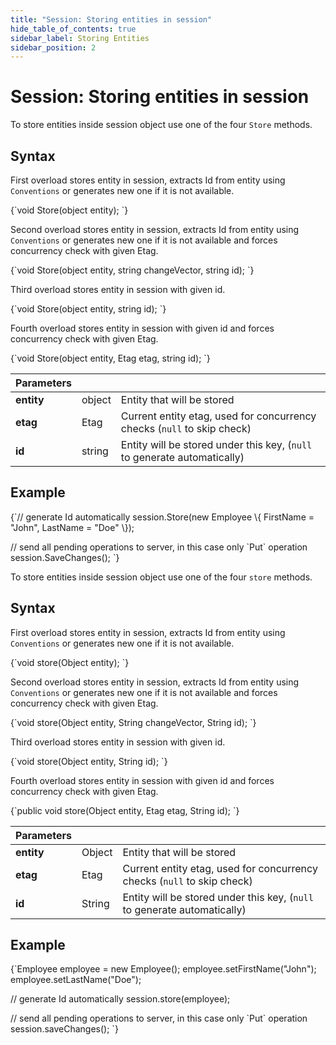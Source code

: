 ---
title: "Session: Storing entities in session"
hide_table_of_contents: true
sidebar_label: Storing Entities
sidebar_position: 2
---




# Session: Storing entities in session
<LanguageSwitcher supportedLanguages={supportedLanguages} />
<LanguageContent language="csharp">


To store entities inside session object use one of the four `Store` methods.

## Syntax

First overload stores entity in session, extracts Id from entity using `Conventions` or generates new one if it is not available.

<TabItem value="store_entities_1" label="store_entities_1">
<CodeBlock language="csharp">
{`void Store(object entity);
`}
</CodeBlock>
</TabItem>

Second overload stores entity in session, extracts Id from entity using `Conventions` or generates new one if it is not available and forces concurrency check with given Etag.

<TabItem value="store_entities_3" label="store_entities_3">
<CodeBlock language="csharp">
{`void Store(object entity, string changeVector, string id);
`}
</CodeBlock>
</TabItem>

Third overload stores entity in session with given id.

<TabItem value="store_entities_2" label="store_entities_2">
<CodeBlock language="csharp">
{`void Store(object entity, string id);
`}
</CodeBlock>
</TabItem>

Fourth overload stores entity in session with given id and forces concurrency check with given Etag.

<TabItem value="store_entities_4" label="store_entities_4">
<CodeBlock language="csharp">
{`void Store(object entity, Etag etag, string id);
`}
</CodeBlock>
</TabItem>

| Parameters | | |
| ------------- | ------------- | ----- |
| **entity** | object | Entity that will be stored |
| **etag** | Etag | Current entity etag, used for concurrency checks (`null` to skip check) |
| **id** | string | Entity will be stored under this key, (`null` to generate automatically) |

## Example

<TabItem value="store_entities_5" label="store_entities_5">
<CodeBlock language="csharp">
{`// generate Id automatically
session.Store(new Employee
\{
    FirstName = "John",
    LastName = "Doe"
\});

// send all pending operations to server, in this case only \`Put\` operation
session.SaveChanges();
`}
</CodeBlock>
</TabItem>


</LanguageContent>
<LanguageContent language="java">


To store entities inside session object use one of the four `store` methods.

## Syntax

First overload stores entity in session, extracts Id from entity using `Conventions` or generates new one if it is not available.

<TabItem value="store_entities_1" label="store_entities_1">
<CodeBlock language="java">
{`void store(Object entity);
`}
</CodeBlock>
</TabItem>

Second overload stores entity in session, extracts Id from entity using `Conventions` or generates new one if it is not available and forces concurrency check with given Etag.

<TabItem value="store_entities_3" label="store_entities_3">
<CodeBlock language="java">
{`void store(Object entity, String changeVector, String id);
`}
</CodeBlock>
</TabItem>

Third overload stores entity in session with given id.

<TabItem value="store_entities_2" label="store_entities_2">
<CodeBlock language="java">
{`void store(Object entity, String id);
`}
</CodeBlock>
</TabItem>

Fourth overload stores entity in session with given id and forces concurrency check with given Etag.

<TabItem value="store_entities_4" label="store_entities_4">
<CodeBlock language="java">
{`public void store(Object entity, Etag etag, String id);
`}
</CodeBlock>
</TabItem>

| Parameters | | |
| ------------- | ------------- | ----- |
| **entity** | Object | Entity that will be stored |
| **etag** | Etag | Current entity etag, used for concurrency checks (`null` to skip check) |
| **id** | String | Entity will be stored under this key, (`null` to generate automatically) |

## Example

<TabItem value="store_entities_5" label="store_entities_5">
<CodeBlock language="java">
{`Employee employee = new Employee();
employee.setFirstName("John");
employee.setLastName("Doe");

// generate Id automatically
session.store(employee);

// send all pending operations to server, in this case only \`Put\` operation
session.saveChanges();
`}
</CodeBlock>
</TabItem>


</LanguageContent>

<!---
- [Saving changes](./saving-changes)

-->